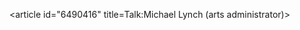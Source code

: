 <article id="6490416" title=Talk:Michael Lynch (arts administrator)>
	<talkpage id="6490416" title="Talk:Michael Lynch (arts administrator)">
{{WikiProjectBannerShell|1=
{{WikiProject Biography
|living=yes
|class=Stub
|listas=Lynch, Michael
|a&amp;e-work-group=yes
}}
{{WikiProject Australia|class=Stub
|importance=
}}
{{WikiProject London|class=stub|importance=low}}
| blp=yes
}}
	</talkpage>
</article>
